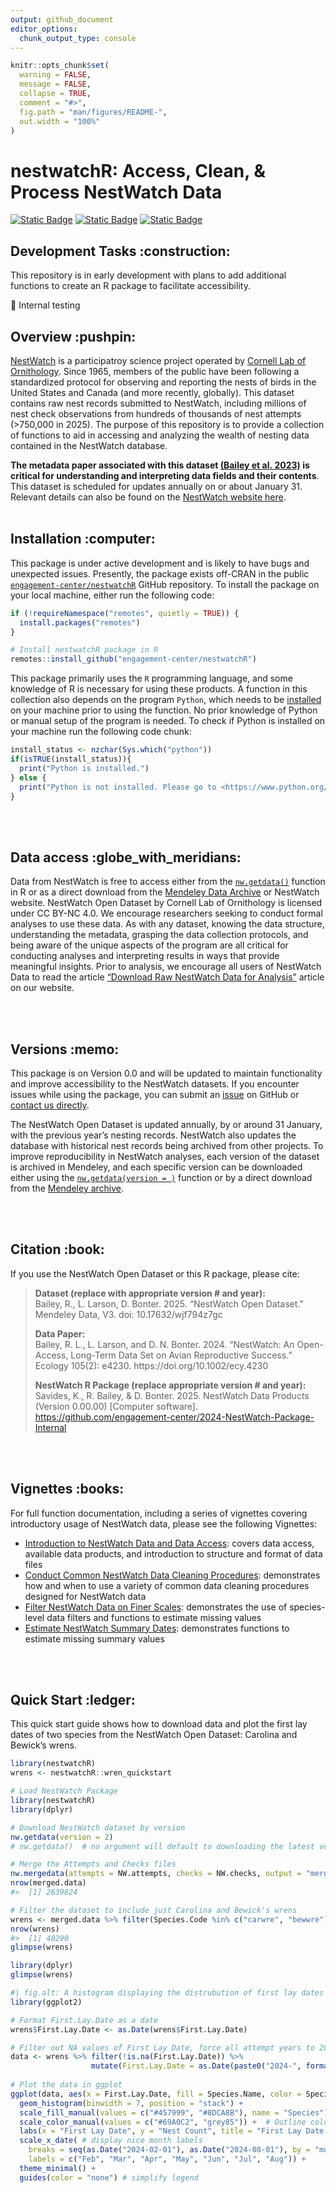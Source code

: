 ```yaml
---
output: github_document
editor_options: 
  chunk_output_type: console
---
```


```r
knitr::opts_chunk$set(
  warning = FALSE, 
  message = FALSE,
  collapse = TRUE,
  comment = "#>",
  fig.path = "man/figures/README-",
  out.width = "100%"
)
```

# nestwatchR: Access, Clean, & Process NestWatch Data

<!-- badges: start -->

[![Static Badge](https://www.repostatus.org/badges/latest/wip.svg)](https://www.repostatus.org/#wip) [![Static Badge](https://img.shields.io/badge/Dataset%20License-CC%20BY--NC%204.0-blue)](https://creativecommons.org/licenses/by-nc/4.0/deed.en)  [![Static Badge](https://img.shields.io/badge/Code%20License-GPL%20v3-blue)](https://www.gnu.org/licenses/gpl-3.0)

   
<!-- badges: end   -->

## Development Tasks :construction:

This repository is in early development with plans to add additional functions to create an R package to facilitate accessibility.

   🔲 Internal testing
   
    

## Overview :pushpin:

[NestWatch](http://www.nestwatch.org) is a participatroy science project operated by [Cornell Lab of Ornithology](bird.cornell.edu). Since 1965, members of the public have been following a standardized protocol for observing and reporting the nests of birds in the United States and Canada (and more recently, globally). This dataset contains raw nest records submitted to NestWatch, including millions of nest check observations from hundreds of thousands of nest attempts (>750,000 in 2025). The purpose of this repository is to provide a collection of functions to aid in accessing and analyzing the wealth of nesting data contained in the NestWatch database.

**The metadata paper associated with this dataset [(Bailey et al. 2023)](https://doi.org/10.1002/ecy.4230) is critical for understanding and interpreting data fields and their contents**. This dataset is scheduled for updates annually on or about January 31. Relevant details can also be found on the [NestWatch website here](https://nestwatch.org/explore/nestwatch-open-dataset-downloads/).
<br>
<br>

## Installation :computer:

This package is under active development and is likely to have bugs and unexpected issues. Presently, the package exists off-CRAN in the public [`engagement-center/nestwatchR`](https://github.com/engagement-center/nestwatchR) GitHub repository. To install the package on your local machine, either run the following code:

```r
if (!requireNamespace("remotes", quietly = TRUE)) {
  install.packages("remotes")
}

# Install nestwatchR package in R
remotes::install_github("engagement-center/nestwatchR")
```


This package primarily uses the `R` programming language, and some knowledge of R is necessary for using these products. A function in this collection also depends on the program `Python`, which needs to be [installed](https://www.python.org/downloads/) on your machine prior to using the function. No prior knowledge of Python or manual setup of the program is needed. To check if Python is installed on your machine run the following code chunk:

```r
install_status <- nzchar(Sys.which("python"))
if(isTRUE(install_status)){
  print("Python is installed.")
} else {
  print("Python is not installed. Please go to <https://www.python.org/downloads/> to install Python.")
}
```

<br>
<br>

## Data access :globe_with_meridians:

Data from NestWatch is free to access either from the [`nw.getdata()`](https://engagement-center.github.io/nestwatchR/reference/nw.getdata.html) function in R or as a direct download from the [Mendeley Data Archive](https://data.mendeley.com/datasets/wjf794z7gc/2) or NestWatch website. NestWatch Open Dataset by Cornell Lab of Ornithology is licensed under CC BY-NC 4.0. We encourage researchers seeking to conduct formal analyses to use these data. As with any dataset, knowing the data structure, understanding the metadata, grasping the data collection protocols, and being aware of the unique aspects of the program are all critical for conducting analyses and interpreting results in ways that provide meaningful insights. Prior to analysis, we encourage all users of NestWatch Data to read the article ["Download Raw NestWatch Data for Analysis"](https://nestwatch.org/explore/nestwatch-open-dataset-downloads/) article on our website.

<br>
<br>

## Versions :memo:

This package is on Version 0.0 and will be updated to maintain functionality and improve accessibility to the NestWatch datasets. If you encounter issues while using the package, you can submit an [issue](https://github.com/engagement-center/nestwatchR/issues) on GitHub or [contact us directly](mailto:kim.savides@cornell.edu?subject=nestwatchR%Issue%%3A).

The NestWatch Open Dataset is updated annually, by or around 31 January, with the previous year's nesting records. NestWatch also updates the database with historical nest records being archived from other projects. To improve reproducibility in NestWatch analyses, each version of the dataset is archived in Mendeley, and each specific version can be downloaded either using the [`nw.getdata(version = )`](https://engagement-center.github.io/nestwatchR/reference/nw.getdata.html) function or by a direct download from the [Mendeley archive](https://data.mendeley.com/datasets/wjf794z7gc/2).

<br>
<br>

## Citation :book:

If you use the NestWatch Open Dataset or this R package, please cite:

<blockquote>

**Dataset (replace with appropriate version \# and year):**</br> Bailey, R., L. Larson, D. Bonter. 2025. “NestWatch Open Dataset." Mendeley Data, V3. doi: 10.17632/wjf794z7gc</a>

**Data Paper:**</br> Bailey, R. L., L. Larson, and D. N. Bonter. 2024. “NestWatch: An Open-Access, Long-Term Data Set on Avian Reproductive Success.” Ecology 105(2): e4230. https://doi.org/10.1002/ecy.4230</a>

**NestWatch R Package (replace appropriate version \# and year):**<br> Savides, K., R. Bailey, & D. Bonter. 2025. NestWatch Data Products (Version 0.00.00) [Computer software]. <https://github.com/engagement-center/2024-NestWatch-Package-Internal>

</blockquote>

<br>
<br>

## Vignettes :books:

For full function documentation, including a series of vignettes covering introductory usage of NestWatch data, please see the following Vignettes:

-   [Introduction to NestWatch Data and Data Access](https://engagement-center.github.io/nestwatchR/articles/a_Into-and-Data-Access.html): covers data access, available data products, and introduction to structure and format of data files
-   [Conduct Common NestWatch Data Cleaning Procedures](https://engagement-center.github.io/nestwatchR/articles/b_Data-Cleaning.html): demonstrates how and when to use a variety of common data cleaning procedures designed for NestWatch data
-   [Filter NestWatch Data on Finer Scales](https://engagement-center.github.io/nestwatchR/articles/c_Data-Filtering.html): demonstrates the use of species-level data filters and functions to estimate missing values
-   [Estimate NestWatch Summary Dates](https://engagement-center.github.io/nestwatchR/articles/d_Data-Estimation.html): demonstrates functions to estimate missing summary values

<br>
<br>

## Quick Start :ledger:

This quick start guide shows how to download data and plot the first lay dates of two species from the NestWatch Open Dataset: Carolina and Bewick's wrens.

```r
library(nestwatchR)
wrens <- nestwatchR::wren_quickstart
```

```r
# Load NestWatch Package
library(nestwatchR)
library(dplyr)

# Download NestWatch dataset by version
nw.getdata(version = 2)
# nw.getdata()  # no argument will default to downloading the latest version 

# Merge the Attempts and Checks files
nw.mergedata(attempts = NW.attempts, checks = NW.checks, output = "merged.data")
nrow(merged.data)
#>  [1] 2639824

# Filter the dataset to include just Carolina and Bewick's wrens
wrens <- merged.data %>% filter(Species.Code %in% c("carwre", "bewwre"))
nrow(wrens)
#>  [1] 40290
glimpse(wrens)
```

```r
library(dplyr)
glimpse(wrens)
```

```r
#| fig.alt: A histogram displaying the distrubution of first lay dates for Bewick's Wren (blue) and Carolina Wren (green).
library(ggplot2)

# Format First.Lay.Date as a date
wrens$First.Lay.Date <- as.Date(wrens$First.Lay.Date)

# Filter out NA values of First Lay Date, force all attempt years to 2024 for visualization
data <- wrens %>% filter(!is.na(First.Lay.Date)) %>% 
                  mutate(First.Lay.Date = as.Date(paste0("2024-", format(First.Lay.Date, "%m-%d"))))
  
# Plot the data in ggplot
ggplot(data, aes(x = First.Lay.Date, fill = Species.Name, color = Species.Name)) +
  geom_histogram(binwidth = 7, position = "stack") + 
  scale_fill_manual(values = c("#457999", "#8DCA8B"), name = "Species") + # fill colors
  scale_color_manual(values = c("#69A0C2", "grey85")) +  # Outline colors
  labs(x = "First Lay Date", y = "Nest Count", title = "First Lay Date by Species") +
  scale_x_date( # display nice month labels
    breaks = seq(as.Date("2024-02-01"), as.Date("2024-08-01"), by = "month"),
    labels = c("Feb", "Mar", "Apr", "May", "Jun", "Jul", "Aug")) +
  theme_minimal() +
  guides(color = "none") # simplify legend


```
